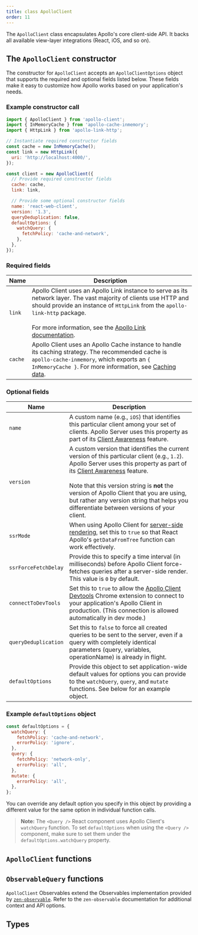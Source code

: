 ```yaml
---
title: class ApolloClient
order: 11
---
```



The `ApolloClient` class encapsulates Apollo's core client-side API. It backs all available view-layer integrations (React, iOS, and so on).

## The `ApolloClient` constructor

<TypescriptApiBox name="ApolloClient.constructor" />

The constructor for `ApolloClient` accepts an `ApolloClientOptions` object that supports the required and optional fields listed below. These fields make it easy to customize how Apollo works based on your application's needs.

### Example constructor call

```js
import { ApolloClient } from 'apollo-client';
import { InMemoryCache } from 'apollo-cache-inmemory';
import { HttpLink } from 'apollo-link-http';

// Instantiate required constructor fields
const cache = new InMemoryCache();
const link = new HttpLink({
  uri: 'http://localhost:4000/',
});

const client = new ApolloClient({
  // Provide required constructor fields
  cache: cache,
  link: link,

  // Provide some optional constructor fields
  name: 'react-web-client',
  version: '1.3',
  queryDeduplication: false,
  defaultOptions: {
    watchQuery: {
      fetchPolicy: 'cache-and-network',
    },
  },
});
```

### Required fields

| Name    | Description                                                                                                                                                                                                                                                                          |
| ------- | ------------------------------------------------------------------------------------------------------------------------------------------------------------------------------------------------------------------------------------------------------------------------------------ |
| `link`  | Apollo Client uses an Apollo Link instance to serve as its network layer. The vast majority of clients use HTTP and should provide an instance of `HttpLink` from the `apollo-link-http` package. <br/><br/> For more information, see the [Apollo Link documentation](/docs/link/). |
| `cache` | Apollo Client uses an Apollo Cache instance to handle its caching strategy. The recommended cache is `apollo-cache-inmemory`, which exports an `{ InMemoryCache }`. For more information, see [Caching data](/advanced/caching/).                                                    |

### Optional fields

| Name                 | Description                                                                                                                                                                                                                                                                                                                                                                                                                                                       |
| -------------------- | ----------------------------------------------------------------------------------------------------------------------------------------------------------------------------------------------------------------------------------------------------------------------------------------------------------------------------------------------------------------------------------------------------------------------------------------------------------------- |
| `name`               | A custom name (e.g., `iOS`) that identifies this particular client among your set of clients. Apollo Server uses this property as part of its [Client Awareness](https://www.apollographql.com/docs/apollo-server/v2/features/metrics#Client-Awareness) feature.                                                                                                                                                                                                  |
| `version`            | A custom version that identifies the current version of this particular client (e.g., `1.2`). Apollo Server uses this property as part of its [Client Awareness](https://www.apollographql.com/docs/apollo-server/v2/features/metrics#Client-Awareness) feature. <br/><br/> Note that this version string is **not** the version of Apollo Client that you are using, but rather any version string that helps you differentiate between versions of your client. |
| `ssrMode`            | When using Apollo Client for [server-side rendering](/features/server-side-rendering/), set this to `true` so that React Apollo's `getDataFromTree` function can work effectively.                                                                                                                                                                                                                                                                                |
| `ssrForceFetchDelay` | Provide this to specify a time interval (in milliseconds) before Apollo Client force-fetches queries after a server-side render. This value is `0` by default.                                                                                                                                                                                                                                                                                                    |
| `connectToDevTools`  | Set this to `true` to allow the [Apollo Client Devtools](/features/developer-tooling#apollo-client-devtools) Chrome extension to connect to your application's Apollo Client in production. (This connection is allowed automatically in dev mode.)                                                                                                                                                                                                               |
| `queryDeduplication` | Set this to `false` to force all created queries to be sent to the server, even if a query with completely identical parameters (query, variables, operationName) is already in flight.                                                                                                                                                                                                                                                                           |
| `defaultOptions`     | Provide this object to set application-wide default values for options you can provide to the `watchQuery`, `query`, and `mutate` functions. See below for an example object.                                                                                                                                                                                                                                                                                     |

### Example `defaultOptions` object

```js
const defaultOptions = {
  watchQuery: {
    fetchPolicy: 'cache-and-network',
    errorPolicy: 'ignore',
  },
  query: {
    fetchPolicy: 'network-only',
    errorPolicy: 'all',
  },
  mutate: {
    errorPolicy: 'all',
  },
};
```

You can override any default option you specify in this object by providing a
different value for the same option in individual function calls.

> **Note:** The `<Query />` React component uses Apollo Client's `watchQuery` function. To set `defaultOptions` when using the `<Query />` component, make sure to set them under the `defaultOptions.watchQuery` property.

## `ApolloClient` functions

<TypescriptApiBox name="ApolloClient.watchQuery" />
<TypescriptApiBox name="ApolloClient.query" />
<TypescriptApiBox name="ApolloClient.mutate" />
<TypescriptApiBox name="ApolloClient.subscribe" />
<TypescriptApiBox name="ApolloClient.readQuery" />
<TypescriptApiBox name="ApolloClient.readFragment" />
<TypescriptApiBox name="ApolloClient.writeQuery" />
<TypescriptApiBox name="ApolloClient.writeFragment" />
<TypescriptApiBox name="ApolloClient.resetStore" />
<TypescriptApiBox name="ApolloClient.onResetStore" />
<TypescriptApiBox name="ApolloClient.clearStore" />
<TypescriptApiBox name="ApolloClient.onClearStore" />
<TypescriptApiBox name="ApolloClient.stop" />
<TypescriptApiBox name="ApolloClient.reFetchObservableQueries" />

## `ObservableQuery` functions

`ApolloClient` Observables extend the Observables implementation provided by [`zen-observable`](https://github.com/zenparsing/zen-observable). Refer to the `zen-observable` documentation for additional context and API options.

<TypescriptApiBox name="ObservableQuery.variables" />
<TypescriptApiBox name="ObservableQuery.result" />
<TypescriptApiBox name="ObservableQuery.getCurrentResult" />
<TypescriptApiBox name="ObservableQuery.refetch" />
<TypescriptApiBox name="ObservableQuery.setOptions" />
<TypescriptApiBox name="ObservableQuery.setVariables" />
<TypescriptApiBox name="ObservableQuery.fetchMore" />
<TypescriptApiBox name="ObservableQuery.updateQuery" />
<TypescriptApiBox name="ObservableQuery.startPolling" />
<TypescriptApiBox name="ObservableQuery.stopPolling" />
<TypescriptApiBox name="ObservableQuery.subscribeToMore" />

## Types

<TypescriptApiBox name="ApolloClientOptions" />
<TypescriptApiBox name="DefaultOptions" />
<TypescriptApiBox name="NetworkStatus" />
<TypescriptApiBox name="ApolloQueryResult" />
<TypescriptApiBox name="ApolloCurrentQueryResult" />
